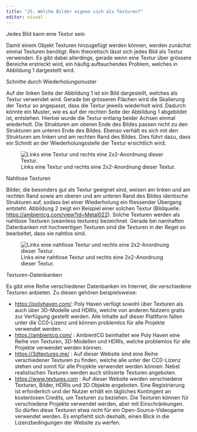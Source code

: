 ```yaml
---
title: "25. Welche Bilder eignen sich als Texturen?"
editor: visual
---
```


::: column-margin
Jedes Bild kann eine Textur sein
:::

Damit einem Objekt Texturen hinzugefügt werden können, werden zunächst einmal Texturen benötigt. Rein theoretisch lässt sich jedes Bild als Textur verwenden. Es gibt dabei allerdings, gerade wenn eine Textur über grössere Bereiche erstreckt wird, ein häufig auftauchendes Problem, welches in Abbildung 1 dargestellt wird.

::: column-margin
Schnitte durch Wiederholungsmuster
:::

Auf der linken Seite der Abbildung 1 ist ein Bild dargestellt, welches als Textur verwendet wird. Gerade bei grösseren Flächen wird die Skalierung der Textur so angepasst, dass die Textur jeweils wiederholt wird. Dadurch könnte ein Muster, wie es auf der rechten Seite der Abbildung 1 abgebildet ist, entstehen. Hierbei wurde die Textur entlang beider Achsen einmal wiederholt. Die Strukturen am oberen Ende des Bildes passen nicht zu den Strukturen am unteren Ende des Bildes. Ebenso verhält es sich mit den Strukturen am linken und am rechten Rand des Bildes. Dies führt dazu, dass ein Schnitt an der Wiederholungsstelle der Textur ersichtlich wird.

![Links eine Textur und rechts eine 2x2-Anordnung dieser Textur.](Images/Chapter_25/Non_Seamless_Texture%20v2.png){#fig-1_1 fig-align="left"}

::: column-margin
Nahtlose Texturen
:::

Bilder, die besonders gut als Textur geeignet sind, weisen am linken und am rechten Rand sowie am oberen und am unteren Rand des Bildes identische Strukturen auf, sodass bei einer Wiederholung ein fliessender Übergang entsteht. Abbildung 2 zeigt ein Beispiel einer solchen Textur (Bildquelle: <https://ambientcg.com/view?id=Metal022>). Solche Texturen werden als nahtlose Texturen (seamless textures) bezeichnet. Gerade bei namhaften Datenbanken mit hochwertigen Texturen sind die Texturen in der Regel so bearbeitet, dass sie nahtlos sind.

![Links eine nahtlose Textur und rechts eine 2x2-Anordnung dieser Textur.](Images/Chapter_25/Seamless_Texture.png){fig-align="left"}

::: column-margin
Texturen-Datenbanken
:::

Es gibt eine Reihe verschiedener Datenbanken im Internet, die verschiedene Texturen anbieten. Zu diesen gehören beispielsweise:

-   <https://polyhaven.com/>: Poly Haven verfügt sowohl über Texturen als auch über 3D-Modelle und HDRIs, welche von anderen Nutzern gratis zur Verfügung gestellt werden. Alle Inhalte auf dieser Plattform fallen unter die CC0-Lizenz und können problemlos für alle Projekte verwendet werden.
-   <https://ambientcg.com/> : AmbientCG beinhaltet wie Poly Haven eine Reihe von Texturen, 3D-Modellen und HDRIs, welche problemlos für alle Projekte verwendet werden können.
-  <https://3dtextures.me/> : Auf dieser Website sind eine Reihe verschiedener Texturen zu finden, welche alle unter der CC0-Lizenz stehen und somit für alle Projekte verwendet werden können. Nebst realistischen Texturen werden auch stilisierte Texturen angeboten.
-  <https://www.textures.com> : Auf dieser Website werden verschiedene Texturen, Bilder, HDRIs und 3D Objekte angeboten. Eine Registrierung ist erforderlich und der Nutzer erhält ein tägliches Kontingent an kostenlosen Credits, um Texturen zu beziehen. Die Texturen können für verschiedene Projekte verwendet werden, aber mit Einschränkungen. So dürfen diese Texturen etwa nicht für ein Open-Source-Videogame verwendet werden. Es empfiehlt sich deshalb, einen Blick in die Lizenzbedingungen der Website zu werfen.
